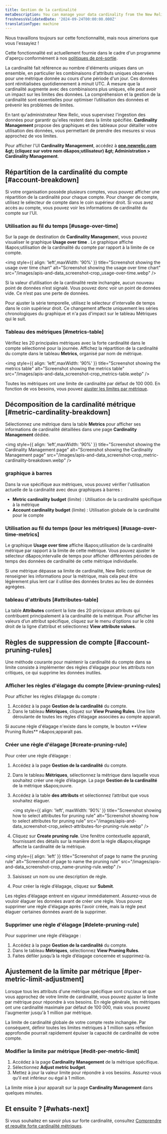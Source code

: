 ```yaml
---
title: Gestion de la cardinalité
metaDescription: You can manage your data cardinality from the New Relic UI.
freshnessValidatedDate: '2024-09-24T00:00:00.000Z'
translationType: machine
---
```


<Callout title="Aperçu">
  Nous travaillons toujours sur cette fonctionnalité, mais nous aimerions que vous l&apos;essayiez !

  Cette fonctionnalité est actuellement fournie dans le cadre d&apos;un programme d&apos;aperçu conformément à nos [politiques de pré-sortie](/docs/licenses/license-information/referenced-policies/new-relic-pre-release-policy).
</Callout>

La cardinalité fait référence au nombre d&apos;éléments uniques dans un ensemble, en particulier les combinaisons d&apos;attributs uniques observées pour une métrique donnée au cours d&apos;une période d&apos;un jour. Ces données sont réinitialisées quotidiennement à minuit UTC. À mesure que la cardinalité augmente avec des combinaisons plus uniques, elle peut avoir un impact sur les limites des données. La compréhension et la gestion de la cardinalité sont essentielles pour optimiser l’utilisation des données et prévenir les problèmes de limites.

En tant qu&apos;administrateur New Relic, vous supervisez l&apos;ingestion des données pour garantir qu&apos;elles restent dans la limite spécifiée. <DNT>**Cardinality Management**</DNT> propose des graphiques et des tableaux pour détailler votre utilisation des données, vous permettant de prendre des mesures si vous approchez de vos limites.

Pour afficher l&apos;UI **<DNT>Cardinality Management</DNT>**, accédez à **<DNT>[one.newrelic.com](https://one.newrelic.com)</DNT> &amp;gt; (cliquez sur votre nom d&amp;apos;utilisateur) &amp;gt; <DNT>Administration &gt; Cardinality Management</DNT>**.

## Répartition de la cardinalité du compte [#account-breakdown]

Si votre organisation possède plusieurs comptes, vous pouvez afficher une répartition de la cardinalité pour chaque compte. Pour changer de compte, utilisez le sélecteur de compte dans le coin supérieur droit. Si vous avez accès au compte, vous pouvez voir les informations de cardinalité du compte sur l&apos;UI.

### Utilisation au fil du temps [#usage-over-time]

Sur la page de destination de <DNT>**Cardinality Managemen**t</DNT>, vous pouvez visualiser le graphique <DNT>**Usage over time**</DNT> . Le graphique affiche l&amp;apos;utilisation de la cardinalité du compte par rapport à la limite de ce compte.

<img style={{ align: 'left',maxWidth: '90%' }} title="Screenshot showing the usage over time chart" alt="Screenshot showing the usage over time chart" src="/images/apis-and-data_screenshot-crop_usage-over-time.webp" />

<Callout variant="tip">
  Si la valeur d’utilisation de la cardinalité reste inchangée, aucun nouveau point de données n’est signalé. Vous pouvez donc voir un point de données vide. Ce n’est pas une perte de données.
</Callout>

Pour ajuster la série temporelle, utilisez le sélecteur d&apos;intervalle de temps dans le coin supérieur droit. Ce changement affecte uniquement les séries chronologiques du graphique et n&apos;a pas d&apos;impact sur le tableau Métriques qui le suit.

### Tableau des métriques [#metrics-table]

Vérifiez les 20 principales métriques avec la forte cardinalité dans le compte sélectionné pour la journée. Affichez la répartition de la cardinalité du compte dans le tableau <DNT>**Metrics**</DNT>, organisé par nom de métrique.

<img style={{ align: 'left',maxWidth: '90%' }} title="Screenshot showing the metrics table" alt="Screenshot showing the metrics table" src="/images/apis-and-data_screenshot-crop_metrics-table.webp" />

Toutes les métriques ont une limite de cardinalité par défaut de 100 000. En fonction de vos besoins, vous pouvez [ajuster les limites par métrique](#per-metric-limit-adjustment).

## Décomposition de la cardinalité métrique [#metric-cardinality-breakdown]

Sélectionnez une métrique dans la table <DNT>**Metrics**</DNT> pour afficher ses informations de cardinalité détaillées dans une page <DNT>**Cardinality Management**</DNT> dédiée.

<img style={{ align: 'left',maxWidth: '90%' }} title="Screenshot showing the Cardinality Management page" alt="Screenshot showing the Cardinality Management page" src="/images/apis-and-data_screenshot-crop_metric-cardinality-breakdown.webp" />

### graphique à barres

Dans la vue spécifique aux métriques, vous pouvez vérifier l&apos;utilisation actuelle de la cardinalité avec deux graphiques à barres :

* <DNT>**Metric cardinality budget**</DNT> (limite) : Utilisation de la cardinalité spécifique à la métrique
* <DNT>**Account cardinality budget**</DNT> (limite) : Utilisation globale de la cardinalité pour le compte

### Utilisation au fil du temps (pour les métriques) [#usage-over-time-metrics]

Le graphique <DNT>**Usage over time**</DNT> affiche l&amp;apos;utilisation de la cardinalité métrique par rapport à la limite de cette métrique. Vous pouvez ajuster le sélecteur d&amp;apos;intervalle de temps pour afficher différentes périodes de temps des données de cardinalité de cette métrique individuelle.

<Callout variant="tip">
  Si une métrique dépasse sa limite de cardinalité, New Relic continue de renseigner les informations pour la métrique, mais cela peut être légèrement plus lent car il utilise des données brutes au lieu de données agrégées.
</Callout>

### tableau d&apos;attributs [#attributes-table]

La table <DNT>**Attributes**</DNT> contient la liste des 20 principaux attributs qui contribuent principalement à la cardinalité de la métrique. Pour afficher les valeurs d’un attribut spécifique, cliquez sur le menu d’options sur le côté droit de la ligne d’attribut et sélectionnez <DNT>**View attribute values**</DNT>.

## Règles de suppression de compte [#account-pruning-rules]

Une méthode courante pour maintenir la cardinalité du compte dans sa limite consiste à implémenter des règles d&apos;élagage pour les attributs non critiques, ce qui supprime les données inutiles.

### Afficher les règles d&apos;élagage du compte [#view-pruning-rules]

Pour afficher les règles d’élagage du compte :

1. Accédez à la page **Gestion de la cardinalité** du compte.
2. Dans le tableau **Métriques**, cliquez sur <DNT>**View Pruning Rules**</DNT>. Une liste déroulante de toutes les règles d’élagage associées au compte apparaît.

<Callout variant="tip">
  Si aucune règle d&apos;élagage n&apos;existe dans le compte, le bouton <DNT>**View Pruning Rules**</DNT> n&amp;apos;apparaît pas.
</Callout>

### Créer une règle d&apos;élagage [#create-pruning-rule]

Pour créer une règle d’élagage :

1. Accédez à la page **Gestion de la cardinalité** du compte.

2. Dans le tableau **Métriques**, sélectionnez la métrique dans laquelle vous souhaitez créer une règle d’élagage. La page **Gestion de la cardinalité** de la métrique s&amp;apos;ouvre.

3. Accédez à la table **des attributs** et sélectionnez l’attribut que vous souhaitez élaguer.

   <img style={{ align: 'left', maxWidth: '90%' }} title="Screenshot showing how to select attributes for pruning rule" alt="Screenshot showing how to select attributes for pruning rule" src="/images/apis-and-data_screenshot-crop_select-attributes-for-pruning-rule.webp" />

4. Cliquez sur <DNT>**Create pruning rule**</DNT>. Une fenêtre contextuelle apparaît, fournissant des détails sur la manière dont la règle d&amp;apos;élagage affecte la cardinalité de la métrique.

<img style={{ align: 'left' }} title="Screenshot of page to name the pruning rule" alt="Screenshot of page to name the pruning rule" src="/images/apis-and-data_screenshot-crop_name-pruning-rule.webp" />

3. Saisissez un nom ou une description de règle.

4. Pour créer la règle d’élagage, cliquez sur <DNT>**Submit**</DNT>.

<Callout variant="important">
  Les règles d’élagage entrent en vigueur immédiatement. Assurez-vous de vouloir élaguer les données avant de créer une règle. Vous pouvez supprimer une règle d&apos;élagage après l&apos;avoir créée, mais la règle peut élaguer certaines données avant de la supprimer.
</Callout>

### Supprimer une règle d&apos;élagage [#delete-pruning-rule]

Pour supprimer une règle d’élagage :

1. Accédez à la page **Gestion de la cardinalité** du compte.
2. Dans le tableau **Métriques**, sélectionnez <DNT>**View Pruning Rules**</DNT>.
3. Faites défiler jusqu’à la règle d’élagage concernée et supprimez-la.

## Ajustement de la limite par métrique [#per-metric-limit-adjustment]

Lorsque tous les attributs d&apos;une métrique spécifique sont cruciaux et que vous approchez de votre limite de cardinalité, vous pouvez ajuster la limite par métrique pour répondre à vos besoins. En règle générale, les métriques ont une cardinalité maximale par défaut de 100 000, mais vous pouvez l&apos;augmenter jusqu&apos;à 1 million par métrique.

<Callout variant="tip">
  La limite de cardinalité globale de votre compte reste inchangée. Par conséquent, définir toutes les limites métriques à 1 million sans réflexion approfondie pourrait rapidement épuiser la capacité de cardinalité de votre compte.
</Callout>

### Modifier la limite par métrique [#edit-per-metric-limit]

1. Accédez à la page <DNT>**Cardinality Management**</DNT> de la métrique spécifique.
2. Sélectionnez <DNT>**Adjust metric budget**</DNT>.
3. Mettez à jour la valeur limite pour répondre à vos besoins. Assurez-vous qu&apos;il est inférieur ou égal à 1 million.

La limite mise à jour apparaît sur la page <DNT>**Cardinality Management**</DNT> dans quelques minutes.

## Et ensuite ? [#whats-next]

Si vous souhaitez en savoir plus sur forte cardinalité, consultez [Comprendre et requête forte cardinalité métriques](/docs/data-apis/ingest-apis/metric-api/NRQL-high-cardinality-metrics/).